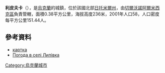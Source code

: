 {{coord|50|25|25|N|28|16|38|E|scale:30000|display=title}}

'''利皮夫卡'''（{{lang-uk|Липівка}}），是[[烏克蘭|烏克蘭]]的城鎮，位於該國北部[[日托米爾州|日托米爾州]]，由[[切爾沃諾阿爾米西克區|切爾沃諾阿爾米西克區]]負責管轄，面積0.38平方公里，海拔高度236米，2001年人口58，人口密度每平方公里151.44人。

==參考資料== 
*[http://gska2.rada.gov.ua/pls/z7502/A005?rf7571=43056 картка]{{dead link|date=2017年11月 |bot=InternetArchiveBot |fix-attempted=yes }}
* [http://weather.in.ua/ua/zhitomirskaja/13357 Погода в селі Липівка] {{Wayback|url=http://weather.in.ua/ua/zhitomirskaja/13357 |date=20111219140438 }}

{{Ukraine-geo-stub}}
[[Category:烏克蘭城市|Category:烏克蘭城市]]
